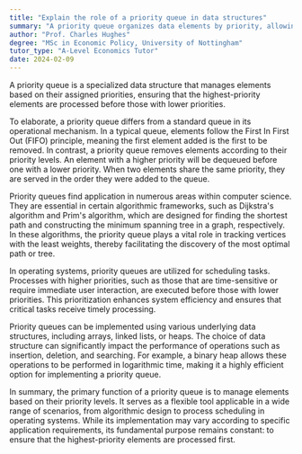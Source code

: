 ```yaml
---
title: "Explain the role of a priority queue in data structures"
summary: "A priority queue organizes data elements by priority, allowing for the processing of the highest-priority elements first, making it essential for tasks requiring prioritized handling of data."
author: "Prof. Charles Hughes"
degree: "MSc in Economic Policy, University of Nottingham"
tutor_type: "A-Level Economics Tutor"
date: 2024-02-09
---
```


A priority queue is a specialized data structure that manages elements based on their assigned priorities, ensuring that the highest-priority elements are processed before those with lower priorities.

To elaborate, a priority queue differs from a standard queue in its operational mechanism. In a typical queue, elements follow the First In First Out (FIFO) principle, meaning the first element added is the first to be removed. In contrast, a priority queue removes elements according to their priority levels. An element with a higher priority will be dequeued before one with a lower priority. When two elements share the same priority, they are served in the order they were added to the queue.

Priority queues find application in numerous areas within computer science. They are essential in certain algorithmic frameworks, such as Dijkstra's algorithm and Prim's algorithm, which are designed for finding the shortest path and constructing the minimum spanning tree in a graph, respectively. In these algorithms, the priority queue plays a vital role in tracking vertices with the least weights, thereby facilitating the discovery of the most optimal path or tree.

In operating systems, priority queues are utilized for scheduling tasks. Processes with higher priorities, such as those that are time-sensitive or require immediate user interaction, are executed before those with lower priorities. This prioritization enhances system efficiency and ensures that critical tasks receive timely processing.

Priority queues can be implemented using various underlying data structures, including arrays, linked lists, or heaps. The choice of data structure can significantly impact the performance of operations such as insertion, deletion, and searching. For example, a binary heap allows these operations to be performed in logarithmic time, making it a highly efficient option for implementing a priority queue.

In summary, the primary function of a priority queue is to manage elements based on their priority levels. It serves as a flexible tool applicable in a wide range of scenarios, from algorithmic design to process scheduling in operating systems. While its implementation may vary according to specific application requirements, its fundamental purpose remains constant: to ensure that the highest-priority elements are processed first.
    